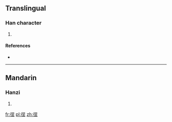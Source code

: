 ==Translingual==

===Han character===
{{Han char|rn=60|rad=彳|as=07|sn=10|four=|canj=竹人口一土 (HORMG)}}

# {{defn|Han|sort=彳07}}

====References====
* {{Han ref|kx=0367.060|dkj=10105|dj=0690.060|hdz=20825.080|uh=5F8E|ud=24462}}

----

==Mandarin==

===Hanzi===
{{cmn-hanzi|pin=[[chěng]] ([[cheng3]])|wg=ch'eng<sup>3</sup>}}

# {{defn|lang=cmn|sort=彳07}}

[[fr:徎]]
[[pl:徎]]
[[zh:徎]]